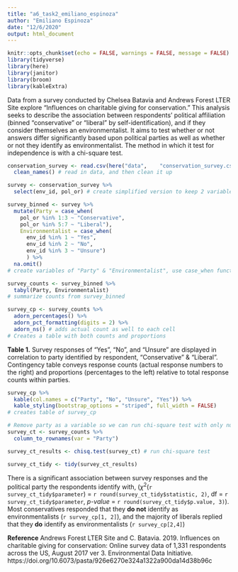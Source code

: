 ```yaml
---
title: "a6_task2_emiliano_espinoza"
author: "Emiliano Espinoza"
date: "12/6/2020"
output: html_document
---
```


```r
knitr::opts_chunk$set(echo = FALSE, warnings = FALSE, message = FALSE)
library(tidyverse)
library(here)
library(janitor)
library(broom)
library(kableExtra)
```

Data from a survey conducted by Chelsea Batavia and Andrews Forest LTER Site explore "Influences on charitable giving for conservation." This analysis seeks to describe the association between respondents’ political affiliation (binned “conservative” or “liberal” by self-identification), and if they consider themselves an environmentalist. It aims to test whether or not answers differ significantly based upon political parties as well as whether or not they identify as environmentalist. The method in which it test for independence is with a chi-square test.

```r
conservation_survey <- read.csv(here("data",    "conservation_survey.csv")) %>% 
  clean_names() # read in data, and then clean it up
```

```r
survey <- conservation_survey %>% 
  select(env_id, pol_or) # create simplified version to keep 2 variables
```

```r
survey_binned <- survey %>% 
  mutate(Party = case_when( 
    pol_or %in% 1:3 ~ "Conservative", 
    pol_or %in% 5:7 ~ "Liberal"),
    Environmentalist = case_when(
      env_id %in% 1 ~ "Yes",
      env_id %in% 2 ~ "No",
      env_id %in% 3 ~ "Unsure")
      ) %>% 
  na.omit()
# create variables of "Party" & "Environmentalist", use case_when function to attach observations to response number
```

```r
survey_counts <- survey_binned %>% 
  tabyl(Party, Environmentalist)
# summarize counts from survey_binned
```

```r
survey_cp <- survey_counts %>% 
  adorn_percentages() %>% 
  adorn_pct_formatting(digits = 2) %>% 
  adorn_ns() # adds actual count as well to each cell
# Creates a table with both counts and proportions
```

**Table 1.** Survey responses of "Yes", "No", and "Unsure" are displayed in correlation to party identified by respondent, "Conservative" & "Liberal". Contingency table conveys response counts (actual response numbers to the right) and proportions (percentages to the left) relative to total response counts within parties.  
```r
survey_cp %>% 
  kable(col.names = c("Party", "No", "Unsure", "Yes")) %>% 
  kable_styling(bootstrap_options = "striped", full_width = FALSE)
# creates table of survey_cp
```

```r
# Remove party as a variable so we can run chi-square test with only numerical counts
survey_ct <- survey_counts %>%
  column_to_rownames(var = "Party")
```

```r
survey_ct_results <- chisq.test(survey_ct) # run chi-square test

survey_ct_tidy <- tidy(survey_ct_results)
```

There is a significant association between survey responses and the political party the respondents identify with, ($\chi$^2^(`r survey_ct_tidy$parameter`) = `r round(survey_ct_tidy$statistic, 2)`, df = `r survey_ct_tidy$parameter`, *p-value* = `r round(survey_ct_tidy$p.value, 3)`). Most conservatives responded that they **do not** identify as environmentalists (`r survey_cp[1, 2]`), and the majority of liberals replied that they **do** identify as environmentalists (`r survey_cp[2,4]`)

**Reference**
Andrews Forest LTER Site and C. Batavia. 2019. Influences on charitable giving for conservation: Online survey data of 1,331 respondents across the US, August 2017 ver 3. Environmental Data Initiative. https://doi.org/10.6073/pasta/926e6270e324a1322a900da14d38b96c




